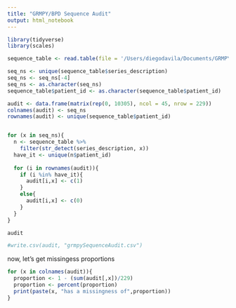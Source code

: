 ```yaml
---
title: "GRMPY/BPD Sequence Audit"
output: html_notebook
---
```



```r
library(tidyverse)
library(scales)

sequence_table <- read.table(file = '/Users/diegodavila/Documents/GRMPY_822831_SeqInfo.tsv', sep = '\t', header = TRUE, fill = TRUE) # This is heudiconv tabulate output 

```




```r
seq_ns <- unique(sequence_table$series_description)
seq_ns <- seq_ns[-4]
seq_ns <- as.character(seq_ns)
sequence_table$patient_id <- as.character(sequence_table$patient_id)

audit <- data.frame(matrix(rep(0, 10305), ncol = 45, nrow = 229))
colnames(audit) <- seq_ns
rownames(audit) <- unique(sequence_table$patient_id)


for (x in seq_ns){
  n <- sequence_table %>% 
    filter(str_detect(series_description, x)) 
  have_it <- unique(n$patient_id)
  
  for (i in rownames(audit)){
    if (i %in% have_it){
      audit[i,x] <- c(1)
    }
    else{
      audit[i,x] <- c(0)
    }
  }
}

audit
```
```r
#write.csv(audit, "grmpySequenceAudit.csv")

```
now, let's get missingess proportions
```r

for (x in colnames(audit)){
  proportion <- 1 - (sum(audit[,x])/229)
  proportion <- percent(proportion)
  print(paste(x, "has a missingness of",proportion))
}


```







